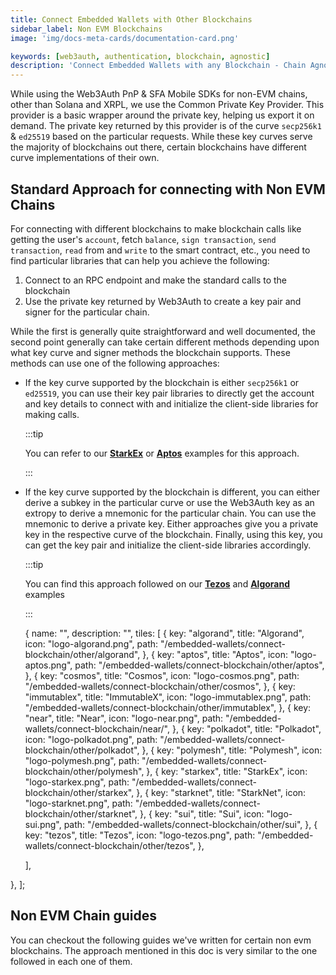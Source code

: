 ```yaml
---
title: Connect Embedded Wallets with Other Blockchains
sidebar_label: Non EVM Blockchains
image: 'img/docs-meta-cards/documentation-card.png'

keywords: [web3auth, authentication, blockchain, agnostic]
description: 'Connect Embedded Wallets with any Blockchain - Chain Agnostic'
---
```



While using the Web3Auth PnP & SFA Mobile SDKs for non-EVM chains, other than Solana and XRPL, we use the Common Private Key Provider. This provider is a basic wrapper around the private key, helping us export it on demand. The private key returned by this provider is of the curve `secp256k1` & `ed25519` based on the particular requests. While these key curves serve the majority of blockchains out there, certain blockchains have different curve implementations of their own.

## Standard Approach for connecting with Non EVM Chains

For connecting with different blockchains to make blockchain calls like getting the user's `account`, fetch `balance`, `sign transaction`, `send transaction`, `read` from and `write` to the smart contract, etc., you need to find particular libraries that can help you achieve the following:

1. Connect to an RPC endpoint and make the standard calls to the blockchain
2. Use the private key returned by Web3Auth to create a key pair and signer for the particular chain.

While the first is generally quite straightforward and well documented, the second point generally can take certain different methods depending upon what key curve and signer methods the blockchain supports. These methods can use one of the following approaches:

- If the key curve supported by the blockchain is either `secp256k1` or `ed25519`, you can use their key pair libraries to directly get the account and key details to connect with and initialize the client-side libraries for making calls.

  :::tip

  You can refer to our [**StarkEx**](/connect-blockchain/other/starkex) or [**Aptos**](/connect-blockchain/other/aptos) examples for this approach.

  :::

- If the key curve supported by the blockchain is different, you can either derive a subkey in the particular curve or use the Web3Auth key as an extropy to derive a mnemonic for the particular chain. You can use the mnemonic to derive a private key. Either approaches give you a private key in the respective curve of the blockchain. Finally, using this key, you can get the key pair and initialize the client-side libraries accordingly.

  :::tip

  You can find this approach followed on our [**Tezos**](/connect-blockchain/other/tezos) and [**Algorand**](/connect-blockchain/other/algorand) examples

  :::

  {
    name: "",
    description: "",
    tiles: [
      {
        key: "algorand",
        title: "Algorand",
        icon: "logo-algorand.png",
        path: "/embedded-wallets/connect-blockchain/other/algorand",
      },
      {
        key: "aptos",
        title: "Aptos",
        icon: "logo-aptos.png",
        path: "/embedded-wallets/connect-blockchain/other/aptos",
      },
      {
        key: "cosmos",
        title: "Cosmos",
        icon: "logo-cosmos.png",
        path: "/embedded-wallets/connect-blockchain/other/cosmos",
      },
      {
        key: "immutablex",
        title: "ImmutableX",
        icon: "logo-immutablex.png",
        path: "/embedded-wallets/connect-blockchain/other/immutablex",
      },
      {
        key: "near",
        title: "Near",
        icon: "logo-near.png",
        path: "/embedded-wallets/connect-blockchain/near/",
      },
      {
        key: "polkadot",
        title: "Polkadot",
        icon: "logo-polkadot.png",
        path: "/embedded-wallets/connect-blockchain/other/polkadot",
      },
      {
        key: "polymesh",
        title: "Polymesh",
        icon: "logo-polymesh.png",
        path: "/embedded-wallets/connect-blockchain/other/polymesh",
      },
      {
        key: "starkex",
        title: "StarkEx",
        icon: "logo-starkex.png",
        path: "/embedded-wallets/connect-blockchain/other/starkex",
      },
      {
        key: "starknet",
        title: "StarkNet",
        icon: "logo-starknet.png",
        path: "/embedded-wallets/connect-blockchain/other/starknet",
      },
      {
        key: "sui",
        title: "Sui",
        icon: "logo-sui.png",
        path: "/embedded-wallets/connect-blockchain/other/sui",
      },
      {
        key: "tezos",
        title: "Tezos",
        icon: "logo-tezos.png",
        path: "/embedded-wallets/connect-blockchain/other/tezos",
      },

    ],

}, ];

## Non EVM Chain guides

You can checkout the following guides we've written for certain non evm blockchains. The approach mentioned in this doc is very similar to the one followed in each one of them.

<Tiles tileGroups={OtherChains} />

